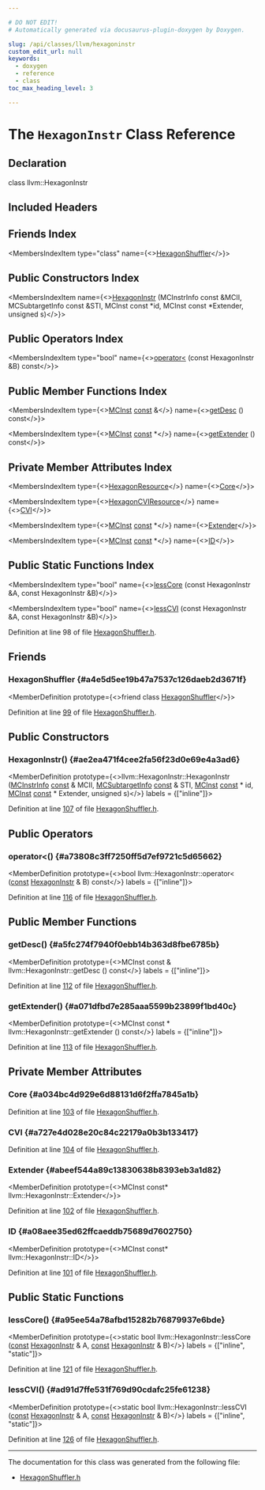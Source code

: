 ```yaml
---

# DO NOT EDIT!
# Automatically generated via docusaurus-plugin-doxygen by Doxygen.

slug: /api/classes/llvm/hexagoninstr
custom_edit_url: null
keywords:
  - doxygen
  - reference
  - class
toc_max_heading_level: 3

---
```





# The `HexagonInstr` Class Reference

<DoxygenPage pluginConfig={pluginConfig}>



## Declaration

<CodeBlock>class llvm::HexagonInstr</CodeBlock>

## Included Headers

<IncludesList>
<IncludesListItem
  filePath="Target/Hexagon/MCTargetDesc/HexagonShuffler.h"
  permalink="/docs/api/files/lib/lib/target/lib/target/hexagon/lib/target/hexagon/mctargetdesc/hexagonshuffler-h"
  isLocal="true" />
</IncludesList>

## Friends Index

<MembersIndex>

<MembersIndexItem
  type="class"
  name={<><a href="#a4e5d5ee19b47a7537c126daeb2d3671f">HexagonShuffler</a></>}>
</MembersIndexItem>

</MembersIndex>

## Public Constructors Index

<MembersIndex>

<MembersIndexItem
  name={<><a href="#ae2ea471f4cee2fa56f23d0e69e4a3ad6">HexagonInstr</a> (MCInstrInfo const &amp;MCII, MCSubtargetInfo const &amp;STI, MCInst const &#42;id, MCInst const &#42;Extender, unsigned s)</>}>
</MembersIndexItem>

</MembersIndex>

## Public Operators Index

<MembersIndex>

<MembersIndexItem
  type="bool"
  name={<><a href="#a73808c3ff7250ff5d7ef9721c5d65662">operator&lt;</a> (const HexagonInstr &amp;B) const</>}>
</MembersIndexItem>

</MembersIndex>

## Public Member Functions Index

<MembersIndex>

<MembersIndexItem
  type={<><a href="/docs/api/classes/llvm/mcinst">MCInst</a> <a href="/docs/api/files/lib/lib/target/lib/target/aarch64/aarch64promoteconstant-cpp/#a90f8350fecae261c25be85d38b451bff">const</a> &amp;</>}
  name={<><a href="#a5fc274f7940f0ebb14b363d8fbe6785b">getDesc</a> () const</>}>
</MembersIndexItem>

<MembersIndexItem
  type={<><a href="/docs/api/classes/llvm/mcinst">MCInst</a> <a href="/docs/api/files/lib/lib/target/lib/target/aarch64/aarch64promoteconstant-cpp/#a90f8350fecae261c25be85d38b451bff">const</a> &#42;</>}
  name={<><a href="#a071dfbd7e285aaa5599b23899f1bd40c">getExtender</a> () const</>}>
</MembersIndexItem>

</MembersIndex>

## Private Member Attributes Index

<MembersIndex>

<MembersIndexItem
  type={<><a href="/docs/api/classes/llvm/hexagonresource">HexagonResource</a></>}
  name={<><a href="#a034bc4d929e6d88131d6f2ffa7845a1b">Core</a></>}>
</MembersIndexItem>

<MembersIndexItem
  type={<><a href="/docs/api/classes/llvm/hexagoncviresource">HexagonCVIResource</a></>}
  name={<><a href="#a727e4d028e20c84c22179a0b3b133417">CVI</a></>}>
</MembersIndexItem>

<MembersIndexItem
  type={<><a href="/docs/api/classes/llvm/mcinst">MCInst</a> <a href="/docs/api/files/lib/lib/target/lib/target/aarch64/aarch64promoteconstant-cpp/#a90f8350fecae261c25be85d38b451bff">const</a>  &#42;</>}
  name={<><a href="#abeef544a89c13830638b8393eb3a1d82">Extender</a></>}>
</MembersIndexItem>

<MembersIndexItem
  type={<><a href="/docs/api/classes/llvm/mcinst">MCInst</a> <a href="/docs/api/files/lib/lib/target/lib/target/aarch64/aarch64promoteconstant-cpp/#a90f8350fecae261c25be85d38b451bff">const</a>  &#42;</>}
  name={<><a href="#a08aee35ed62ffcaeddb75689d7602750">ID</a></>}>
</MembersIndexItem>

</MembersIndex>

## Public Static Functions Index

<MembersIndex>

<MembersIndexItem
  type="bool"
  name={<><a href="#a95ee54a78afbd15282b76879937e6bde">lessCore</a> (const HexagonInstr &amp;A, const HexagonInstr &amp;B)</>}>
</MembersIndexItem>

<MembersIndexItem
  type="bool"
  name={<><a href="#ad91d7ffe531f769d90cdafc25fe61238">lessCVI</a> (const HexagonInstr &amp;A, const HexagonInstr &amp;B)</>}>
</MembersIndexItem>

</MembersIndex>


Definition at line 98 of file <a href="/docs/api/files/lib/lib/target/lib/target/hexagon/lib/target/hexagon/mctargetdesc/hexagonshuffler-h">HexagonShuffler.h</a>.

<SectionDefinition>

## Friends

### HexagonShuffler {#a4e5d5ee19b47a7537c126daeb2d3671f}

<MemberDefinition
  prototype={<>friend class <a href="/docs/api/classes/llvm/hexagonshuffler">HexagonShuffler</a></>}>

Definition at line <a href="/docs/api/files/lib/lib/target/lib/target/hexagon/lib/target/hexagon/mctargetdesc/hexagonshuffler-h/#l00099">99</a> of file <a href="/docs/api/files/lib/lib/target/lib/target/hexagon/lib/target/hexagon/mctargetdesc/hexagonshuffler-h">HexagonShuffler.h</a>.
</MemberDefinition>

</SectionDefinition>

<SectionDefinition>

## Public Constructors

### HexagonInstr() {#ae2ea471f4cee2fa56f23d0e69e4a3ad6}

<MemberDefinition
  prototype={<>llvm::HexagonInstr::HexagonInstr (<a href="/docs/api/classes/llvm/mcinstrinfo">MCInstrInfo</a> <a href="/docs/api/files/lib/lib/target/lib/target/aarch64/aarch64promoteconstant-cpp/#a90f8350fecae261c25be85d38b451bff">const</a> &amp; MCII, <a href="/docs/api/classes/llvm/mcsubtargetinfo">MCSubtargetInfo</a> <a href="/docs/api/files/lib/lib/target/lib/target/aarch64/aarch64promoteconstant-cpp/#a90f8350fecae261c25be85d38b451bff">const</a> &amp; STI, <a href="/docs/api/classes/llvm/mcinst">MCInst</a> <a href="/docs/api/files/lib/lib/target/lib/target/aarch64/aarch64promoteconstant-cpp/#a90f8350fecae261c25be85d38b451bff">const</a> &#42; id, <a href="/docs/api/classes/llvm/mcinst">MCInst</a> <a href="/docs/api/files/lib/lib/target/lib/target/aarch64/aarch64promoteconstant-cpp/#a90f8350fecae261c25be85d38b451bff">const</a> &#42; Extender, unsigned s)</>}
  labels = {["inline"]}>

Definition at line <a href="/docs/api/files/lib/lib/target/lib/target/hexagon/lib/target/hexagon/mctargetdesc/hexagonshuffler-h/#l00107">107</a> of file <a href="/docs/api/files/lib/lib/target/lib/target/hexagon/lib/target/hexagon/mctargetdesc/hexagonshuffler-h">HexagonShuffler.h</a>.
</MemberDefinition>

</SectionDefinition>

<SectionDefinition>

## Public Operators

### operator&lt;() {#a73808c3ff7250ff5d7ef9721c5d65662}

<MemberDefinition
  prototype={<>bool llvm::HexagonInstr::operator&lt; (<a href="/docs/api/files/lib/lib/target/lib/target/aarch64/aarch64promoteconstant-cpp/#a90f8350fecae261c25be85d38b451bff">const</a> <a href="/docs/api/classes/llvm/hexagoninstr">HexagonInstr</a> &amp; B) const</>}
  labels = {["inline"]}>

Definition at line <a href="/docs/api/files/lib/lib/target/lib/target/hexagon/lib/target/hexagon/mctargetdesc/hexagonshuffler-h/#l00116">116</a> of file <a href="/docs/api/files/lib/lib/target/lib/target/hexagon/lib/target/hexagon/mctargetdesc/hexagonshuffler-h">HexagonShuffler.h</a>.
</MemberDefinition>

</SectionDefinition>

<SectionDefinition>

## Public Member Functions

### getDesc() {#a5fc274f7940f0ebb14b363d8fbe6785b}

<MemberDefinition
  prototype={<>MCInst const  &amp; llvm::HexagonInstr::getDesc () const</>}
  labels = {["inline"]}>

Definition at line <a href="/docs/api/files/lib/lib/target/lib/target/hexagon/lib/target/hexagon/mctargetdesc/hexagonshuffler-h/#l00112">112</a> of file <a href="/docs/api/files/lib/lib/target/lib/target/hexagon/lib/target/hexagon/mctargetdesc/hexagonshuffler-h">HexagonShuffler.h</a>.
</MemberDefinition>

### getExtender() {#a071dfbd7e285aaa5599b23899f1bd40c}

<MemberDefinition
  prototype={<>MCInst const  &#42; llvm::HexagonInstr::getExtender () const</>}
  labels = {["inline"]}>

Definition at line <a href="/docs/api/files/lib/lib/target/lib/target/hexagon/lib/target/hexagon/mctargetdesc/hexagonshuffler-h/#l00113">113</a> of file <a href="/docs/api/files/lib/lib/target/lib/target/hexagon/lib/target/hexagon/mctargetdesc/hexagonshuffler-h">HexagonShuffler.h</a>.
</MemberDefinition>

</SectionDefinition>

<SectionDefinition>

## Private Member Attributes

### Core {#a034bc4d929e6d88131d6f2ffa7845a1b}

<MemberDefinition
  prototype="HexagonResource llvm::HexagonInstr::Core">

Definition at line <a href="/docs/api/files/lib/lib/target/lib/target/hexagon/lib/target/hexagon/mctargetdesc/hexagonshuffler-h/#l00103">103</a> of file <a href="/docs/api/files/lib/lib/target/lib/target/hexagon/lib/target/hexagon/mctargetdesc/hexagonshuffler-h">HexagonShuffler.h</a>.
</MemberDefinition>

### CVI {#a727e4d028e20c84c22179a0b3b133417}

<MemberDefinition
  prototype="HexagonCVIResource llvm::HexagonInstr::CVI">

Definition at line <a href="/docs/api/files/lib/lib/target/lib/target/hexagon/lib/target/hexagon/mctargetdesc/hexagonshuffler-h/#l00104">104</a> of file <a href="/docs/api/files/lib/lib/target/lib/target/hexagon/lib/target/hexagon/mctargetdesc/hexagonshuffler-h">HexagonShuffler.h</a>.
</MemberDefinition>

### Extender {#abeef544a89c13830638b8393eb3a1d82}

<MemberDefinition
  prototype={<>MCInst const&#42; llvm::HexagonInstr::Extender</>}>

Definition at line <a href="/docs/api/files/lib/lib/target/lib/target/hexagon/lib/target/hexagon/mctargetdesc/hexagonshuffler-h/#l00102">102</a> of file <a href="/docs/api/files/lib/lib/target/lib/target/hexagon/lib/target/hexagon/mctargetdesc/hexagonshuffler-h">HexagonShuffler.h</a>.
</MemberDefinition>

### ID {#a08aee35ed62ffcaeddb75689d7602750}

<MemberDefinition
  prototype={<>MCInst const&#42; llvm::HexagonInstr::ID</>}>

Definition at line <a href="/docs/api/files/lib/lib/target/lib/target/hexagon/lib/target/hexagon/mctargetdesc/hexagonshuffler-h/#l00101">101</a> of file <a href="/docs/api/files/lib/lib/target/lib/target/hexagon/lib/target/hexagon/mctargetdesc/hexagonshuffler-h">HexagonShuffler.h</a>.
</MemberDefinition>

</SectionDefinition>

<SectionDefinition>

## Public Static Functions

### lessCore() {#a95ee54a78afbd15282b76879937e6bde}

<MemberDefinition
  prototype={<>static bool llvm::HexagonInstr::lessCore (<a href="/docs/api/files/lib/lib/target/lib/target/aarch64/aarch64promoteconstant-cpp/#a90f8350fecae261c25be85d38b451bff">const</a> <a href="/docs/api/classes/llvm/hexagoninstr">HexagonInstr</a> &amp; A, <a href="/docs/api/files/lib/lib/target/lib/target/aarch64/aarch64promoteconstant-cpp/#a90f8350fecae261c25be85d38b451bff">const</a> <a href="/docs/api/classes/llvm/hexagoninstr">HexagonInstr</a> &amp; B)</>}
  labels = {["inline", "static"]}>

Definition at line <a href="/docs/api/files/lib/lib/target/lib/target/hexagon/lib/target/hexagon/mctargetdesc/hexagonshuffler-h/#l00121">121</a> of file <a href="/docs/api/files/lib/lib/target/lib/target/hexagon/lib/target/hexagon/mctargetdesc/hexagonshuffler-h">HexagonShuffler.h</a>.
</MemberDefinition>

### lessCVI() {#ad91d7ffe531f769d90cdafc25fe61238}

<MemberDefinition
  prototype={<>static bool llvm::HexagonInstr::lessCVI (<a href="/docs/api/files/lib/lib/target/lib/target/aarch64/aarch64promoteconstant-cpp/#a90f8350fecae261c25be85d38b451bff">const</a> <a href="/docs/api/classes/llvm/hexagoninstr">HexagonInstr</a> &amp; A, <a href="/docs/api/files/lib/lib/target/lib/target/aarch64/aarch64promoteconstant-cpp/#a90f8350fecae261c25be85d38b451bff">const</a> <a href="/docs/api/classes/llvm/hexagoninstr">HexagonInstr</a> &amp; B)</>}
  labels = {["inline", "static"]}>

Definition at line <a href="/docs/api/files/lib/lib/target/lib/target/hexagon/lib/target/hexagon/mctargetdesc/hexagonshuffler-h/#l00126">126</a> of file <a href="/docs/api/files/lib/lib/target/lib/target/hexagon/lib/target/hexagon/mctargetdesc/hexagonshuffler-h">HexagonShuffler.h</a>.
</MemberDefinition>

</SectionDefinition>

<hr/>

The documentation for this class was generated from the following file:

<ul>
<li><a href="/docs/api/files/lib/lib/target/lib/target/hexagon/lib/target/hexagon/mctargetdesc/hexagonshuffler-h">HexagonShuffler.h</a></li>
</ul>

</DoxygenPage>
